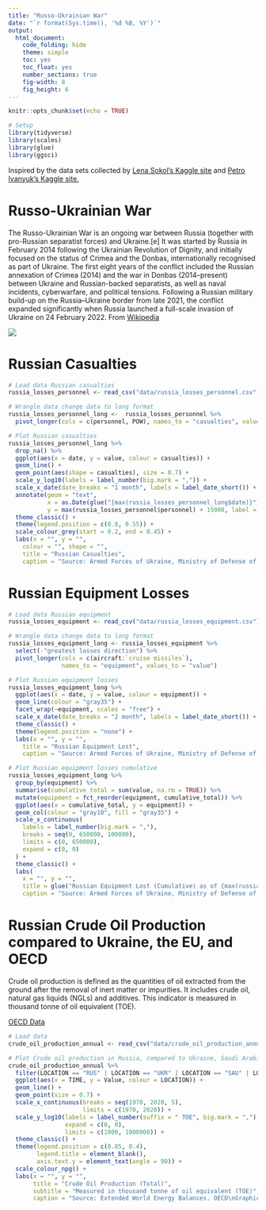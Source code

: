 ```yaml
---
title: "Russo-Ukrainian War"
date: "`r format(Sys.time(), '%d %B, %Y')`"
output: 
  html_document:
    code_folding: hide
    theme: simple
    toc: yes
    toc_float: yes
    number_sections: true
    fig-width: 8
    fig_height: 6
---
```

```r
knitr::opts_chunk$set(echo = TRUE)

# Setup
library(tidyverse)
library(scales)
library(glue)
library(ggsci)
```
Inspired by the data sets collected by [Lena Sokol's Kaggle site](https://www.kaggle.com/code/sokolheavy/2022-ukraine-russia-war-visualization) and [Petro Ivanyuk's Kaggle site.](https://www.kaggle.com/datasets/piterfm/2022-ukraine-russian-war)

# Russo-Ukrainian War

The Russo-Ukrainian War is an ongoing war between Russia (together with pro-Russian separatist forces) and Ukraine.[e] It was started by Russia in February 2014 following the Ukrainian Revolution of Dignity, and initially focused on the status of Crimea and the Donbas, internationally recognised as part of Ukraine. The first eight years of the conflict included the Russian annexation of Crimea (2014) and the war in Donbas (2014–present) between Ukraine and Russian-backed separatists, as well as naval incidents, cyberwarfare, and political tensions. Following a Russian military build-up on the Russia–Ukraine border from late 2021, the conflict expanded significantly when Russia launched a full-scale invasion of Ukraine on 24 February 2022. From [Wikipedia](https://en.wikipedia.org/wiki/Russo-Ukrainian_War#2022_Russian_invasion_of_Ukraine)  

![](https://upload.wikimedia.org/wikipedia/commons/thumb/4/4f/2022_Russian_invasion_of_Ukraine.svg/1920px-2022_Russian_invasion_of_Ukraine.svg.png)

# Russian Casualties

```r
# Load data Russian casualties
russia_losses_personnel <- read_csv("data/russia_losses_personnel.csv")

# Wrangle data change data to long format
russia_losses_personnel_long <-  russia_losses_personnel %>% 
  pivot_longer(cols = c(personnel, POW), names_to = "casualties", values_to = "value")

# Plot Russian casualties
russia_losses_personnel_long %>%
  drop_na() %>%
  ggplot(aes(x = date, y = value, colour = casualties)) +
  geom_line() +
  geom_point(aes(shape = casualties), size = 0.7) +
  scale_y_log10(labels = label_number(big.mark = ",")) +
  scale_x_date(date_breaks = "1 month", labels = label_date_short()) +
  annotate(geom = "text",
           x = as.Date(glue("{max(russia_losses_personnel_long$date)}")),
           y = max(russia_losses_personnel$personnel) + 15000, label = glue("{max(russia_losses_personnel$personnel)}"), size = 3) + # peak
  theme_classic() +
  theme(legend.position = c(0.8, 0.55)) +
  scale_colour_grey(start = 0.2, end = 0.45) +
  labs(x = "", y = "",
    colour = "", shape = "",
    title = "Russian Casualties",
    caption = "Source: Armed Forces of Ukraine, Ministry of Defense of Ukraine\nGraphic: @weiyuet")
```

# Russian Equipment Losses

```r
# Load data Russian equipment
russia_losses_equipment <- read_csv("data/russia_losses_equipment.csv")

# Wrangle data change data to long format
russia_losses_equipment_long <- russia_losses_equipment %>% 
  select(-"greatest losses direction") %>% 
  pivot_longer(cols = c(aircraft:`cruise missiles`),
               names_to = "equipment", values_to = "value")

# Plot Russian equipment losses
russia_losses_equipment_long %>%
  ggplot(aes(x = date, y = value, colour = equipment)) +
  geom_line(colour = "gray35") +
  facet_wrap(~equipment, scales = "free") +
  scale_x_date(date_breaks = "2 month", labels = label_date_short()) +
  theme_classic() +
  theme(legend.position = "none") +
  labs(x = "", y = "",
    title = "Russian Equipment Lost",
    caption = "Source: Armed Forces of Ukraine, Ministry of Defense of Ukraine\nGraphic: @weiyuet")

# Plot Russian equipment losses cumulative
russia_losses_equipment_long %>%
  group_by(equipment) %>%
  summarise(cumulative_total = sum(value, na.rm = TRUE)) %>%
  mutate(equipment = fct_reorder(equipment, cumulative_total)) %>%
  ggplot(aes(x = cumulative_total, y = equipment)) +
  geom_col(colour = "gray10", fill = "gray35") +
  scale_x_continuous(
    labels = label_number(big.mark = ","),
    breaks = seq(0, 650000, 100000),
    limits = c(0, 650000),
    expand = c(0, 0)
  ) +
  theme_classic() +
  labs(
    x = "", y = "",
    title = glue("Russian Equipment Lost (Cumulative) as of {max(russia_losses_equipment$date)}"),
    caption = "Source: Armed Forces of Ukraine, Ministry of Defense of Ukraine\nGraphic: @weiyuet")
```

# Russian Crude Oil Production compared to Ukraine, the EU, and OECD

Crude oil production is defined as the quantities of oil extracted from the ground after the removal of inert matter or impurities. It includes crude oil, natural gas liquids (NGLs) and additives. This indicator is measured in thousand tonne of oil equivalent (TOE). 

[OECD Data](https://data.oecd.org/energy/crude-oil-production.htm)

```r
# Load data 
crude_oil_production_annual <- read_csv("data/crude_oil_production_annual.csv")

# Plot Crude oil production in Russia, compared to Ukraine, Saudi Arabia, Norway, and the EU
crude_oil_production_annual %>% 
  filter(LOCATION == "RUS" | LOCATION == "UKR" | LOCATION == "SAU" | LOCATION == "NOR" | LOCATION == "USA" | LOCATION == "EU28") %>%
  ggplot(aes(x = TIME, y = Value, colour = LOCATION)) +
  geom_line() +
  geom_point(size = 0.7) +
  scale_x_continuous(breaks = seq(1970, 2020, 5),
                     limits = c(1970, 2020)) +
  scale_y_log10(labels = label_number(suffix = " TOE", big.mark = ","),
                expand = c(0, 0),
                limits = c(1000, 1000000)) +
  theme_classic() +
  theme(legend.position = c(0.85, 0.4), 
        legend.title = element_blank(),
        axis.text.y = element_text(angle = 90)) +
  scale_colour_npg() +
  labs(x = "", y = "",
       title = "Crude Oil Production (Total)",
       subtitle = "Measured in thousand tonne of oil equivalent (TOE)",
       caption = "Source: Extended World Energy Balances. OECD\nGraphic: @weiyuet")
```

